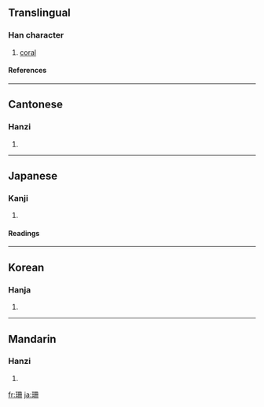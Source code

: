 ==Translingual==
===Han character===
{{Han char|rn=96|rad=玉|as=05|sn=9|four=1714<sub>0</sub>|canj=一土月月一 (MGBBM), 一土月廿 (MGBT)}}
# [[coral]]
====References====
{{Han ref|kx=0729.230|dkj=20917|dj=1141.130|hdz=21108.050|uh=73CA|ud=29642|bh=ACC0|bd=44224}}

----
==Cantonese==
===Hanzi===
{{yue-hanzi|jyut=|y=saan1}}
# {{defn|Cantonese}}

----
==Japanese==
===Kanji===
{{ja-kanji|grade=|rs=玉05}}
# {{defn|Japanese}} 
====Readings====
{{ja-readings|on=[[さん]] (san)|kun=|nanori=}}

----
==Korean==
===Hanja===
{{ko-hanja|hangeul=산|eumhun=|rv=san|mr=san|y=san}}
# {{defn|Korean}}

----
==Mandarin==
===Hanzi===
{{cmn-hanzi|pin=[[lì]] ([[li4]]), [[shān]] ([[shan1]])|wg=li<sup>4</sup>, shan<sup>1</sup>}}
# {{defn|Mandarin}}

[[fr:珊]]
[[ja:珊]]